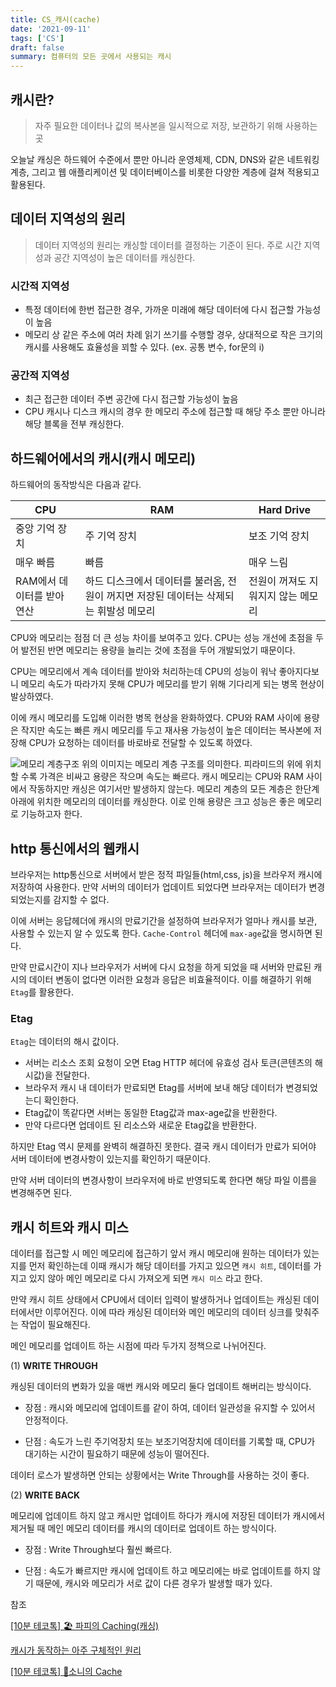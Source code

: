 ```yaml
---
title: CS_캐시(cache)
date: '2021-09-11'
tags: ['CS']
draft: false
summary: 컴퓨터의 모든 곳에서 사용되는 캐시
---
```


## 캐시란?

> 자주 필요한 데이터나 값의 복사본을 일시적으로 저장, 보관하기 위해 사용하는 곳

오늘날 캐싱은 하드웨어 수준에서 뿐만 아니라 운영체제, CDN, DNS와 같은 네트워킹 계층, 그리고 웹 애플리케이션 및 데이터베이스를 비롯한 다양한 계층에 걸쳐 적용되고 활용된다.

## 데이터 지역성의 원리

> 데이터 지역성의 원리는 캐싱할 데이터를 결정하는 기준이 된다. 주로 시간 지역성과 공간 지역성이 높은 데이터를 캐싱한다.

### 시간적 지역성

- 특정 데이터에 한번 접근한 경우, 가까운 미래에 해당 데이터에 다시 접근할 가능성이 높음
- 메모리 상 같은 주소에 여러 차례 읽기 쓰기를 수행할 경우, 상대적으로 작은 크기의 캐시를 사용해도 효율성을 꾀할 수 있다. (ex. 공통 변수, for문의 i)

### 공간적 지역성

- 최근 접근한 데이터 주변 공간에 다시 접근할 가능성이 높음
- CPU 캐시나 디스크 캐시의 경우 한 메모리 주소에 접근할 때 해당 주소 뿐만 아니라 해당 블록을 전부 캐싱한다.

## 하드웨어에서의 캐시(캐시 메모리)

하드웨어의 동작방식은 다음과 같다.

| CPU                        | RAM                                                                                   | Hard Drive                         |
| -------------------------- | ------------------------------------------------------------------------------------- | ---------------------------------- |
| 중앙 기억 장치             | 주 기억 장치                                                                          | 보조 기억 장치                     |
| 매우 빠름                  | 빠름                                                                                  | 매우 느림                          |
| RAM에서 데이터를 받아 연산 | 하드 디스크에서 데이터를 불러옴, 전원이 꺼지면 저장된 데이터는 삭제되는 휘발성 메모리 | 전원이 꺼져도 지워지지 않는 메모리 |

CPU와 메모리는 점점 더 큰 성능 차이를 보여주고 있다. CPU는 성능 개선에 초점을 두어 발전된 반면 메모리는 용량을 늘리는 것에 초점을 두어 개발되었기 때문이다.

CPU는 메모리에서 계속 데이터를 받아와 처리하는데 CPU의 성능이 워낙 좋아지다보니 메모리 속도가 따라가지 못해 CPU가 메모리를 받기 위해 기다리게 되는 병목 현상이 발상하였다.

이에 캐시 메모리를 도입해 이러한 병목 현상을 완화하였다. CPU와 RAM 사이에 용량은 작지만 속도는 빠른 캐시 메모리를 두고 재사용 가능성이 높은 데이터는 복사본에 저장해 CPU가 요청하는 데이터를 바로바로 전달할 수 있도록 하였다.

![메모리 계층구조](https://img1.daumcdn.net/thumb/R1280x0/?scode=mtistory2&fname=https%3A%2F%2Fblog.kakaocdn.net%2Fdn%2Fepf1ss%2FbtqUUpLMUrP%2FMEKDN7m7l1SXxCskaaOLNK%2Fimg.png)
위의 이미지는 메모리 계층 구조를 의미한다. 피라미드의 위에 위치할 수록 가격은 비싸고 용량은 작으며 속도는 빠르다. 캐시 메모리는 CPU와 RAM 사이에서 작동하지만 캐싱은 여기서만 발생하지 않는다. 메모리 계층의 모든 계층은 한단계 아래에 위치한 메모리의 데이터를 캐싱한다. 이로 인해 용량은 크고 성능은 좋은 메모리로 기능하고자 한다.

## http 통신에서의 웹캐시

브라우저는 http통신으로 서버에서 받은 정적 파일들(html,css, js)을 브라우저 캐시에 저장하여 사용한다. 만약 서버의 데이터가 업데이트 되었다면 브라우저는 데이터가 변경되었는지를 감지할 수 없다.

이에 서버는 응답헤더에 캐시의 만료기간을 설정하여 브라우저가 얼마나 캐시를 보관, 사용할 수 있는지 알 수 있도록 한다. `Cache-Control` 헤더에 `max-age`값을 명시하면 된다.

만약 만료시간이 지나 브라우저가 서버에 다시 요청을 하게 되었을 때 서버와 만료된 캐시의 데이터 변동이 없다면 이러한 요청과 응답은 비효율적이다. 이를 해결하기 위해 `Etag`를 활용한다.

### Etag

`Etag`는 데이터의 해시 값이다.

- 서버는 리소스 조회 요청이 오면 Etag HTTP 헤더에 유효성 검사 토큰(콘텐츠의 해시값)을 전달한다.
- 브라우저 캐시 내 데이터가 만료되면 Etag를 서버에 보내 해당 데이터가 변경되었는디 확인한다.
- Etag값이 똑같다면 서버는 동일한 Etag값과 max-age값을 반환한다.
- 만약 다르다면 업데이트 된 리소스와 새로운 Etag값을 반환한다.

하지만 Etag 역시 문제를 완벽히 해결하진 못한다. 결국 캐시 데이터가 만료가 되어야 서버 데이터에 변경사항이 있는지를 확인하기 때문이다.

만약 서버 데이터의 변경사항이 브라우저에 바로 반영되도록 한다면 해당 파일 이름을 변경해주면 된다.

## 캐시 히트와 캐시 미스

데이터를 접근할 시 메인 메모리에 접근하기 앞서 캐시 메모리애 원하는 데이터가 있는지를 먼저 확인하는데 이때 캐시가 해당 데이터를 가지고 있으면 `캐시 히트`, 데이터를 가지고 있지 않아 메인 메모리로 다시 가져오게 되면 `캐시 미스` 라고 한다.

만약 캐시 히트 상태에서 CPU에서 데이터 입력이 발생하거나 업데이트는 캐싱된 데이터에서만 이루어진다. 이에 따라 캐싱된 데이터와 메인 메모리의 데이터 싱크를 맞춰주는 작업이 필요해진다.

메인 메모리를 업데이트 하는 시점에 따라 두가지 정책으로 나뉘어진다.

(1) <b>WRITE THROUGH</b>

캐싱된 데이터의 변화가 있을 매번 캐시와 메모리 둘다 업데이트 해버리는 방식이다.

- 장점 : 캐시와 메모리에 업데이트를 같이 하여, 데이터 일관성을 유지할 수 있어서 안정적이다.

- 단점 : 속도가 느린 주기억장치 또는 보조기억장치에 데이터를 기록할 때, CPU가 대기하는 시간이 필요하기 때문에 성능이 떨어진다.

데이터 로스가 발생하면 안되는 상황에서는 Write Through를 사용하는 것이 좋다.

(2) <b>WRITE BACK</b>

메모리에 업데이트 하지 않고 캐시만 업데이트 하다가 캐시에 저장된 데이터가 캐시에서 제거될 때 메인 메모리 데이터를 캐시의 데이터로 업데이트 하는 방식이다.

- 장점 : Write Through보다 훨씬 빠르다.

- 단점 : 속도가 빠르지만 캐시에 업데이트 하고 메모리에는 바로 업데이트를 하지 않기 때문에, 캐시와 메모리가 서로 값이 다른 경우가 발생할 때가 있다.

참조

[[10분 테코톡] 🏖 파피의 Caching(캐싱)](https://www.youtube.com/watch?v=JBFT4KyEvoY)

[캐시가 동작하는 아주 구체적인 원리](https://parksb.github.io/article/29.html)

[[10분 테코톡] 📸소니의 Cache](https://www.youtube.com/watch?v=NxFJ-mJdVNQ&t=38s)
